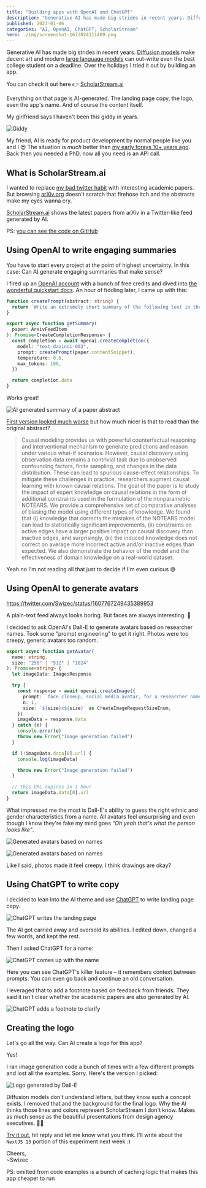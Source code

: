 ```yaml
---
title: "Building apps with OpenAI and ChatGPT"
description: "Generative AI has made big strides in recent years. Diffusion models make decent art and modern large language models can out-write even the best college student on a deadline. Over the holidays I tried it out by building an app."
published: 2023-01-06
categories: "AI, OpenAI, ChatGPT, ScholarStream"
hero: ./img/screenshot-1673024111409.png
---
```


Generative AI has made big strides in recent years. [Diffusion models](https://en.wikipedia.org/wiki/Diffusion_model) make decent art and modern [large language models](https://en.wikipedia.org/wiki/Language_model) can out-write even the best college student on a deadline. Over the holidays I tried it out by building an app.

You can check it out here 👉 [ScholarStream.ai](https://www.scholarstream.ai)

Everything on that page is AI-generated. The landing page copy, the logo, even the app's name. And of course the content itself.

My girlfriend says I haven't been this giddy in years.

![Giddy](giphy:giddy)

My friend, AI is ready for product development by normal people like you and I 😍 The situation is _much_ better than [my early forays 10+ years ago](https://swizec.com/blog/first-steps-with-octave-and-machine-learning/). Back then you needed a PhD, now all you need is an API call.

## What is ScholarStream.ai

I wanted to replace [my bad twitter habit](https://swizec.com/blog/getting-off-twitter-an-experiment/) with interesting academic papers. But browsing [arXiv.org](https://arxiv.org) doesn't scratch that firehose itch and the abstracts make my eyes wanna cry.

[ScholarStream.ai](https://www.scholarstream.ai) shows the latest papers from arXiv in a Twitter-like feed generated by AI.

PS: [you can see the code on GitHub](https://github.com/Swizec/ScholarStream.ai)

## Using OpenAI to write engaging summaries

You have to start every project at the point of highest uncertainty. In this case: Can AI generate engaging summaries that make sense?

I fired up an [OpenAI account](https://openai.com/api/) with a bunch of free credits and dived into [the wonderful quickstart docs](https://beta.openai.com/docs/introduction). An hour of fiddling later, I came up with this:

```typescript
function createPrompt(abstract: string) {
  return `Write an extremely short summary of the following text in the style of an engaging tweet "${abstract}"`
}

export async function getSummary(
  paper: ArxivFeedItem
): Promise<CreateCompletionResponse> {
  const completion = await openai.createCompletion({
    model: "text-davinci-003",
    prompt: createPrompt(paper.contentSnippet),
    temperature: 0.6,
    max_tokens: 100,
  })

  return completion.data
}
```

Works great!

![AI generated summary of a paper abstract](./img/AI-generated-summary-of-a-paper-abstracthhii1j.jpeg)

[First version looked much worse](https://twitter.com/Swizec/status/1607391134157864960) but how much nicer is that to read than the original abstract?

> Causal modeling provides us with powerful counterfactual reasoning and interventional mechanism to generate predictions and reason under various what-if scenarios. However, causal discovery using observation data remains a nontrivial task due to unobserved confounding factors, finite sampling, and changes in the data distribution. These can lead to spurious cause-effect relationships. To mitigate these challenges in practice, researchers augment causal learning with known causal relations. The goal of the paper is to study the impact of expert knowledge on causal relations in the form of additional constraints used in the formulation of the nonparametric NOTEARS. We provide a comprehensive set of comparative analyses of biasing the model using different types of knowledge. We found that (i) knowledge that corrects the mistakes of the NOTEARS model can lead to statistically significant improvements, (ii) constraints on active edges have a larger positive impact on causal discovery than inactive edges, and surprisingly, (iii) the induced knowledge does not correct on average more incorrect active and/or inactive edges than expected. We also demonstrate the behavior of the model and the effectiveness of domain knowledge on a real-world dataset.

Yeah no I'm not reading all that just to decide if I'm even curious 😅

## Using OpenAI to generate avatars

https://twitter.com/Swizec/status/1607767249435389953

A plain-text feed always looks boring. But faces are always interesting. 🤔

I decided to ask OpenAI's Dall-E to generate avatars based on researcher names. Took some "prompt engineering" to get it right. Photos were too creepy, generic avatars too random.

```typescript
export async function getAvatar(
  name: string,
  size: "256" | "512" | "1024"
): Promise<string> {
  let imageData: ImagesResponse

  try {
    const response = await openai.createImage({
      prompt: `face closeup, social media avatar, for a researcher named "${name}" in a professional digital art drawing style`,
      n: 1,
      size: `${size}x${size}` as CreateImageRequestSizeEnum,
    })
    imageData = response.data
  } catch (e) {
    console.error(e)
    throw new Error("Image generation failed")
  }

  if (!imageData.data[0].url) {
    console.log(imageData)

    throw new Error("Image generation failed")
  }

  // this URL expires in 1 hour
  return imageData.data[0].url
}
```

What impressed me the most is Dall-E's ability to guess the right ethnic and gender characteristics from a name. All avatars feel unsurprising and even though I know they're fake my mind goes _"Oh yeah that's what the person looks like"_.

![Generated avatars based on names](./img/Generated-avatars-based-on-namesjbc41f.jpeg)

![Generated avatars based on names](./img/Generated-avatars-based-on-namesd63ie1.jpeg)

Like I said, photos made it feel creepy. I think drawings are okay?

## Using ChatGPT to write copy

I decided to lean into the AI theme and use [ChatGPT](http://chat.openai.com) to write landing page copy.

![ChatGPT writes the landing page](./img/ChatGPT-writes-the-landing-pagebf8a5b.jpeg)

The AI got carried away and oversold its abilities. I edited down, changed a few words, and kept the rest.

Then I asked ChatGPT for a name:

![ChatGPT comes up with the name](./img/ChatGPT-comes-up-with-the-nameee207g.jpeg)

Here you can see ChatGPT's killer feature – it remembers context between prompts. You can even go back and continue an old conversation.

I leveraged that to add a footnote based on feedback from friends. They said it isn't clear whether the academic papers are also generated by AI.

![ChatGPT adds a footnote to clarify](./img/ChatGPT-adds-a-footnote-to-clarify9037ii.jpeg)

## Creating the logo

Let's go all the way. Can AI create a logo for this app?

Yes!

I ran image generation code a bunch of times with a few different prompts and lost all the examples. Sorry. Here's the version I picked:

![Logo generated by Dall-E](./img/Logo-generated-by-Dall-Eeji73c.png)

Diffusion models don't understand letters, but they know such a concept exists. I removed that and the background for the final logo. Why the AI thinks those lines and colors represent ScholarStream I don't know. Makes as much sense as the beautiful presentations from design agency executives. 🤷‍♀️

[Try it out](https://www.scholarstream.ai), hit reply and let me know what you think. I'll write about the `NextJS 13` portion of this experiment next week :)

Cheers,<br/>
~Swizec

PS: omitted from code examples is a bunch of caching logic that makes this app cheaper to run
